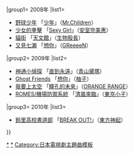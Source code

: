{{Navbox
|bodyclass=hlist

|name=NHK電視劇8主題曲
|title= NHK[[NHK綜合頻道|綜合頻道]][[電視劇8]]主題曲{{#if:{{{1|}}}|（{{{1|}}}）|}}
|group1= 2008年
|list1= 
*[[野球少年]] 「[[SUPERMARKET FANTASY|少年]]」（[[Mr.Children]]）
*[[少女的拳擊]] 「[[BEST FICTION|Sexy Girl]]」（[[安室奈美惠]]）
*[[貓街]] 「[[天文館 (生物股長)|天文館]]」（[[生物股長]]）
*[[又見七瀨]] 「[[啊，你好。好久不見。|想你]]」（[[GReeeeN]]）
|group2= 2009年
|list2= 
*[[神通小偵探]] 「[[告訴… feat.KEN THE 390/直到永遠|直到永遠]]」（[[青山黛瑪]]）
*[[Ghost Friends]] 「[[想你 (柚子)|想你]]」（[[柚子 (組合)|柚子]]）
*[[我要上太空]] 「[[瞳孔的未來]]」（[[ORANGE RANGE]]）
*[[ROMES 06|ROMES/機場防禦系統]] 「[[advance/清晨來臨|清晨來臨]]」（[[東京小子]]）
|group3= 2010年
|list3= 
*[[鈴里高校書道部]] 「[[BREAK OUT!]]」（[[東方神起]]）
}}
<noinclude>
[[Category:NHK電視劇主題曲‎|*]]
[[Category:電視劇8|*]]
[[Category:日本電視劇主題曲模板]]
</noinclude>